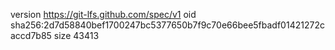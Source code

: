 version https://git-lfs.github.com/spec/v1
oid sha256:2d7d58840bef1700247bc5377650b7f9c70e66bee5fbadf01421272caccd7b85
size 43413
